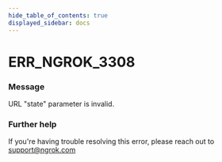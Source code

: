 ```yaml
---
hide_table_of_contents: true
displayed_sidebar: docs
---
```



# ERR_NGROK_3308

### Message

URL "state" parameter is invalid.

<ErrorDetails error="err_ngrok_3308" />

### Further help

If you're having trouble resolving this error, please reach out to [support@ngrok.com](mailto:support@ngrok.com?subject=Help%20with%20ERR_NGROK_3308)


